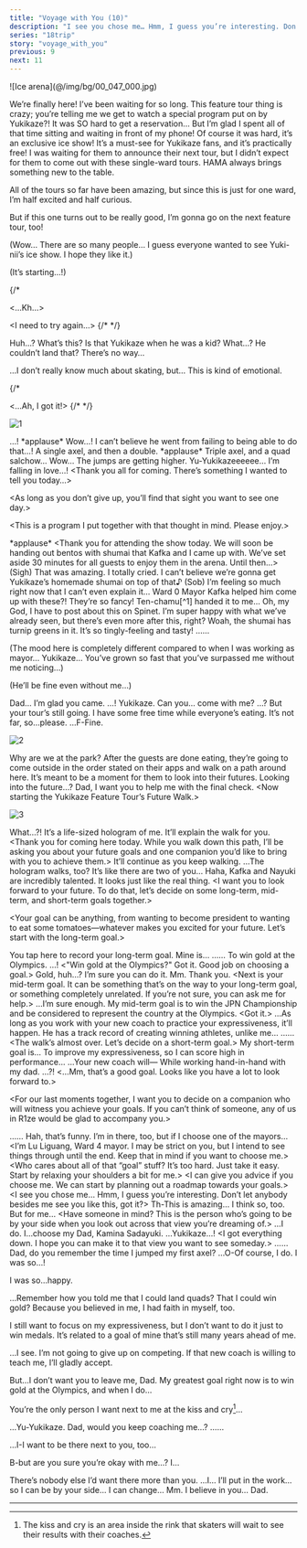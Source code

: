 ```yaml
---
title: "Voyage with You (10)"
description: "I see you chose me… Hmm, I guess you’re interesting. Don’t let anybody besides me see you like this, got it?"
series: "18trip"
story: "voyage_with_you"
previous: 9
next: 11
---
```



<Divider loc="Kamina Ice Arena" />

<p class="bg">![Ice arena](@/img/bg/00_047_000.jpg)</p>

<Bubble character="Yukikaze Fan A">
We’re finally here! I’ve been waiting for so long. This feature tour thing is crazy; you’re telling me we get to watch a special program put on by Yukikaze?!
</Bubble>

<Bubble character="Yukikaze Fan B">
It was SO hard to get a reservation… But I’m glad I spent all of that time sitting and waiting in front of my phone!
</Bubble>

<Bubble character="Yukikaze Fan C">
Of course it was hard, it’s an exclusive ice show! It’s a must-see for Yukikaze fans, and it’s practically free!
</Bubble>

<Bubble character="Hama Fan A">
I was waiting for them to announce their next tour, but I didn’t expect for them to come out with these single-ward tours. HAMA always brings something new to the table.

All of the tours so far have been amazing, but since this is just for one ward, I’m half excited and half curious.
</Bubble>

<Bubble character="Hama Fan C">
But if this one turns out to be really good, I’m gonna go on the next feature tour, too!
</Bubble>

<Bubble mc>
<p class="t">(Wow… There are so many people… I guess everyone wanted to see Yuki-nii’s ice show. I hope they like it.)</p>

<p class="t">(It’s starting…!)</p>
</Bubble>

{/* <Bubble character="Yukikaze" name="Child Yukikaze" hidden> */}
<Box type="radio">
&lt;(Pant, pant) …Not again.&gt;

&lt;…Kh…&gt;

&lt;I need to try again…&gt;
</Box>
{/* </Bubble> */}

<Bubble character="Yukikaze Fan A">
Huh…? What’s this?
</Bubble>

<Bubble character="Yukikaze Fan B">
Is that Yukikaze when he was a kid? What…? He couldn’t land that? There’s no way…

…I don’t really know much about skating, but… This is kind of emotional.
</Bubble>

{/* <Bubble character="Yukikaze" name="Child Yukikaze" hidden> */}
<Box type="radio">
&lt;One more, I can do this…!&gt;

&lt;…Ah, I got it!&gt;
</Box>
{/* </Bubble> */}

![1](1.jpg)

<Bubble character="Yukikaze">
…!
</Bubble>

<Narration>
&ast;applause&ast;
</Narration>

<Bubble character="Hama Fan B">
Wow…! I can’t believe he went from failing to being able to do that…!
</Bubble>

<Bubble character="Yukikaze">
A single axel, and then a double.
</Bubble>

<Narration>
&ast;applause&ast;
</Narration>

<Bubble character="Yukikaze">
Triple axel, and a quad salchow…
</Bubble>

<Bubble character="Hama Fan C">
Wow… The jumps are getting higher.
</Bubble>

<Bubble character="Yukikaze Fan C">
Yu-Yukikazeeeeee… I’m falling in love…!
</Bubble>

<Bubble character="Yukikaze">
&lt;Thank you all for coming. There’s something I wanted to tell you today…&gt;

&lt;As long as you don’t give up, you’ll find that sight you want to see one day.&gt;

&lt;This is a program I put together with that thought in mind. Please enjoy.&gt;
</Bubble>

<Narration>
&ast;applause&ast;
</Narration>

<Divider timeskip />

<Box type="radio">
&lt;Thank you for attending the show today. We will soon be handing out bentos with shumai that Kafka and I came up with. We’ve set aside 30 minutes for all guests to enjoy them in the arena. Until then…&gt;
</Box>

<Bubble character="Yukikaze Fan A">
(Sigh) That was amazing. I totally cried. I can’t believe we’re gonna get Yukikaze’s homemade shumai on top of that♪
</Bubble>

<Bubble character="Yukikaze Fan B">
(Sob) I’m feeling so much right now that I can’t even explain it…
</Bubble>

<Bubble character="Hama Fan A">
Ward 0 Mayor Kafka helped him come up with these?! They’re so fancy!
</Bubble>

<Bubble character="Hama Fan B">
Ten-chamu[^1] handed it to me… Oh, my God, I have to post about this on Spinet.
</Bubble>

<Bubble character="Hama Fan C">
I’m super happy with what we’ve already seen, but there’s even more after this, right? Woah, the shumai has turnip greens in it. It’s so tingly-feeling and tasty!
</Bubble>

<Bubble character="Sadayuki">
……

<p class="t">(The mood here is completely different compared to when I was working as mayor… Yukikaze… You’ve grown so fast that you’ve surpassed me without me noticing…)</p>

<p class="t">(He’ll be fine even without me…)</p>
</Bubble>

<Bubble character="Yukikaze">
Dad… I’m glad you came.
</Bubble>

<Bubble character="Sadayuki">
…! Yukikaze.
</Bubble>

<Bubble character="Yukikaze">
Can you… come with me?
</Bubble>

<Bubble character="Sadayuki">
…? But your tour’s still going.
</Bubble>

<Bubble character="Yukikaze">
I have some free time while everyone’s eating. It’s not far, so…please.
</Bubble>

<Bubble character="Sadayuki">
…F-Fine.
</Bubble>

<Divider loc="Sorimachi Park" />

![2](2.jpg)

<Bubble character="Sadayuki">
Why are we at the park?
</Bubble>

<Bubble character="Yukikaze">
After the guests are done eating, they’re going to come outside in the order stated on their apps and walk on a path around here. It’s meant to be a moment for them to look into their futures.
</Bubble>

<Bubble character="Sadayuki">
Looking into the future…?
</Bubble>

<Bubble character="Yukikaze">
Dad, I want you to help me with the final check.
</Bubble>

<Box type="radio">
&lt;Now starting the Yukikaze Feature Tour’s Future Walk.&gt;
</Box>

![3](3.jpg)

<Bubble character="Sadayuki">
What…?!
</Bubble>

<Bubble character="Yukikaze">
It’s a life-sized hologram of me. It’ll explain the walk for you.
</Bubble>

<Bubble character="Yukikaze" name="Yukikaze Hologram" hologram>
&lt;Thank you for coming here today. While you walk down this path, I’ll be asking you about your future goals and one companion you’d like to bring with you to achieve them.&gt;
</Bubble>

<Bubble character="Yukikaze">
It’ll continue as you keep walking.
</Bubble>

<Bubble character="Sadayuki">
…The hologram walks, too? It’s like there are two of you…
</Bubble>

<Bubble character="Yukikaze">
Haha, Kafka and Nayuki are incredibly talented. It looks just like the real thing.
</Bubble>

<Bubble character="Yukikaze" name="Yukikaze Hologram" hologram>
&lt;I want you to look forward to your future. To do that, let’s decide on some long-term, mid-term, and short-term goals together.&gt;

&lt;Your goal can be anything, from wanting to become president to wanting to eat some tomatoes—whatever makes you excited for your future. Let’s start with the long-term goal.&gt;
</Bubble>

<Bubble character="Yukikaze">
You tap here to record your long-term goal. Mine is…
</Bubble>

<Bubble character="Sadayuki">
……
</Bubble>

<Bubble character="Yukikaze">
To win gold at the Olympics.
</Bubble>

<Bubble character="Sadayuki">
…!
</Bubble>

<Bubble character="Yukikaze" name="Yukikaze Hologram" hologram>
&lt;"Win gold at the Olympics?" Got it. Good job on choosing a goal.&gt;
</Bubble>

<Bubble character="Sadayuki">
Gold, huh…? I’m sure you can do it.
</Bubble>

<Bubble character="Yukikaze">
Mm. Thank you.
</Bubble>

<Divider timeskip />

<Bubble character="Yukikaze" name="Yukikaze Hologram" hologram>
&lt;Next is your mid-term goal. It can be something that’s on the way to your long-term goal, or something completely unrelated. If you’re not sure, you can ask me for help.&gt;
</Bubble>

<Bubble character="Yukikaze">
…I’m sure enough. My mid-term goal is to win the JPN Championship and be considered to represent the country at the Olympics.
</Bubble>

<Bubble character="Yukikaze" name="Yukikaze Hologram" hologram>
&lt;Got it.&gt;
</Bubble>

<Bubble character="Sadayuki">
…As long as you work with your new coach to practice your expressiveness, it’ll happen. He has a track record of creating winning athletes, unlike me…
</Bubble>

<Bubble character="Yukikaze">
……
</Bubble>

<Divider timeskip />

<Bubble character="Yukikaze" name="Yukikaze Hologram" hologram>
&lt;The walk’s almost over. Let’s decide on a short-term goal.&gt;
</Bubble>

<Bubble character="Yukikaze">
My short-term goal is… To improve my expressiveness, so I can score high in performance…
</Bubble>

<Bubble character="Sadayuki">
…Your new coach will—
</Bubble>

<Bubble character="Yukikaze">
While working hand-in-hand with my dad.
</Bubble>

<Bubble character="Sadayuki">
…?!
</Bubble>

<Bubble character="Yukikaze" name="Yukikaze Hologram" hologram>
&lt;…Mm, that’s a good goal. Looks like you have a lot to look forward to.&gt;

&lt;For our last moments together, I want you to decide on a companion who will witness you achieve your goals. If you can’t think of someone, any of us in R1ze would be glad to accompany you.&gt;
</Bubble>

<Bubble character="Sadayuki">
……
</Bubble>

<Bubble character="Yukikaze">
Hah, that’s funny. I’m in there, too, but if I choose one of the mayors…
</Bubble>

<Bubble character="Liguang" name="Liguang Hologram" hologram>
&lt;I’m Lu Liguang, Ward 4 mayor. I may be strict on you, but I intend to see things through until the end. Keep that in mind if you want to choose me.&gt;
</Bubble>

<Bubble character="Ten" name="Ten Hologram" hologram>
&lt;Who cares about all of that “goal” stuff? It’s too hard. Just take it easy. Start by relaxing your shoulders a bit for me.&gt;
</Bubble>

<Bubble character="Kafka" name="Kafka Hologram" hologram>
&lt;I can give you advice if you choose me. We can start by planning out a roadmap towards your goals.&gt;
</Bubble>

<Bubble character="Renga" name="Renga Hologram" hologram>
&lt;I see you chose me… Hmm, I guess you’re interesting. Don’t let anybody besides me see you like this, got it?&gt;
</Bubble>

<Bubble character="Sadayuki">
Th-This is amazing…
</Bubble>

<Bubble character="Yukikaze">
I think so, too. But for me…
</Bubble>

<Bubble character="Yukikaze" name="Yukikaze Hologram" hologram>
&lt;Have someone in mind? This is the person who’s going to be by your side when you look out across that view you’re dreaming of.&gt;
</Bubble>

<Bubble character="Yukikaze">
…I do. I…choose my Dad, Kamina Sadayuki.
</Bubble>

<Bubble character="Sadayuki">
…Yukikaze…!
</Bubble>

<Bubble character="Yukikaze" name="Yukikaze Hologram" hologram>
&lt;I got everything down. I hope you can make it to that view you want to see someday.&gt;
</Bubble>

<Bubble character="Sadayuki">
……
</Bubble>

<Bubble character="Yukikaze">
Dad, do you remember the time I jumped my first axel?
</Bubble>

<Bubble character="Sadayuki">
…O-Of course, I do. I was so…!

I was so…happy.
</Bubble>

<Bubble character="Yukikaze">
…Remember how you told me that I could land quads? That I could win gold? Because you believed in me, I had faith in myself, too.

I still want to focus on my expressiveness, but I don’t want to do it just to win medals. It’s related to a goal of mine that’s still many years ahead of me.
</Bubble>

<Bubble character="Sadayuki">
…I see.
</Bubble>

<Bubble character="Yukikaze">
I’m not going to give up on competing. If that new coach is willing to teach me, I’ll gladly accept.

But…I don’t want you to leave me, Dad. My greatest goal right now is to win gold at the Olympics, and when I do…

You’re the only person I want next to me at the kiss and cry[^2]…
</Bubble>

<Bubble character="Sadayuki">
…Yu-Yukikaze.
</Bubble>

<Bubble character="Yukikaze">
Dad, would you keep coaching me…?
</Bubble>

<Bubble character="Sadayuki">
……

…I-I want to be there next to you, too…

B-but are you sure you’re okay with me…? I…
</Bubble>

<Bubble character="Yukikaze">
There’s nobody else I’d want there more than you.
</Bubble>

<Bubble character="Sadayuki">
…I… I’ll put in the work… so I can be by your side… I can change…
</Bubble>

<Bubble character="Yukikaze">
Mm. I believe in you… Dad.
</Bubble>

---

[^1]: -chamu is an honorific that certain otakus attach onto their favorites' names. It's supposed to sound cute and fluffy.
[^2]: The kiss and cry is an area inside the rink that skaters will wait to see their results with their coaches.
